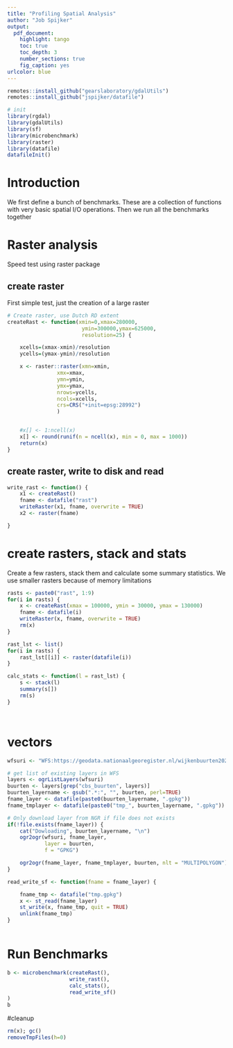 ```yaml
---
title: "Profiling Spatial Analysis"
author: "Job Spijker"
output: 
  pdf_document:
    highlight: tango
    toc: true
    toc_depth: 3
    number_sections: true
    fig_caption: yes
urlcolor: blue    
---
```


```r

remotes::install_github("gearslaboratory/gdalUtils")
remotes::install_github("jspijker/datafile")

# init
library(rgdal)
library(gdalUtils)
library(sf)
library(microbenchmark)
library(raster)
library(datafile)
datafileInit()

```



# Introduction

We first define a bunch of benchmarks. These are a collection of
functions with very basic spatial I/O operations. Then we run all the
benchmarks together

# Raster analysis
 Speed test using raster package
 
## create raster
First simple test, just the creation of a large raster

```r


# Create raster, use Dutch RD extent
createRast <- function(xmin=0,xmax=280000,
                        ymin=300000,ymax=625000,
                        resolution=25) {

    xcells=(xmax-xmin)/resolution
    ycells=(ymax-ymin)/resolution

    x <- raster::raster(xmn=xmin,
                xmx=xmax,
                ymn=ymin,
                ymx=ymax,
                nrows=ycells,
                ncols=xcells,
                crs=CRS("+init=epsg:28992")
                )


    #x[] <- 1:ncell(x)
    x[] <- round(runif(n = ncell(x), min = 0, max = 1000))
    return(x)
}


```

## create raster, write to disk and read 

```r

write_rast <- function() {
    x1 <- createRast()
    fname <- datafile("rast")
    writeRaster(x1, fname, overwrite = TRUE)
    x2 <- raster(fname)

}


```

# create rasters, stack and stats

Create a few rasters, stack them and calculate some summary
statistics. We use smaller rasters because of memory limitations

```r
rasts <- paste0("rast", 1:9)
for(i in rasts) {
    x <- createRast(xmax = 100000, ymin = 30000, ymax = 130000)
    fname <- datafile(i)
    writeRaster(x, fname, overwrite = TRUE)
    rm(x)
}

rast_lst <- list()
for(i in rasts) {
    rast_lst[[i]] <- raster(datafile(i))
}

calc_stats <- function(l = rast_lst) {
    s <- stack(l)
    summary(s[])
    rm(s)
}




```

# vectors

```r

wfsuri <- "WFS:https://geodata.nationaalgeoregister.nl/wijkenbuurten2020/wfs?request=GetCapabilities&service=wfs"

# get list of existing layers in WFS
layers <- ogrListLayers(wfsuri)
buurten <- layers[grep("cbs_buurten", layers)]
buurten_layername <- gsub(".*:", "", buurten, perl=TRUE)
fname_layer <- datafile(paste0(buurten_layername, ".gpkg"))
fname_tmplayer <- datafile(paste0("tmp_", buurten_layername, ".gpkg"))

# Only download layer from NGR if file does not exists
if(!file.exists(fname_layer)) {
    cat("Dowloading", buurten_layername, "\n")
    ogr2ogr(wfsuri, fname_layer,
            layer = buurten,
            f = "GPKG")

    ogr2ogr(fname_layer, fname_tmplayer, buurten, nlt = "MULTIPOLYGON")
}

read_write_sf <- function(fname = fname_layer) {

    fname_tmp <- datafile("tmp.gpkg")
    x <- st_read(fname_layer)
    st_write(x, fname_tmp, quit = TRUE)
    unlink(fname_tmp)
}



```

# Run Benchmarks

```r

b <- microbenchmark(createRast(),
                    write_rast(),
                    calc_stats(),
                    read_write_sf()
)
b


```


#cleanup

```r
rm(x); gc()
removeTmpFiles(h=0)
```

